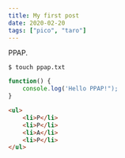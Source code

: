 ```yaml
---
title: My first post
date: 2020-02-20
tags: ["pico", "taro"]
---
```

PPAP.

```
$ touch ppap.txt
```

```js
function() {
    console.log('Hello PPAP!");
}
```

```html
<ul>
    <li>P</li>
    <li>P</li>
    <li>A</li>
    <li>P</li>
</ul>
```